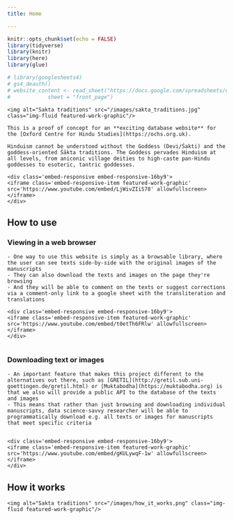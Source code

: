 ```yaml
---
title: Home

---
```


```r
knitr::opts_chunk$set(echo = FALSE)
library(tidyverse)
library(knitr)
library(here)
library(glue)

# library(googlesheets4)
# gs4_deauth()
# website_content <- read_sheet("https://docs.google.com/spreadsheets/d/10pwVATuDKQDj7_X67Bc_EDO5Wm6wgVvCG8N7fIiC2Y4/edit?usp=sharing",
#            sheet = "front_page")

```

<!-- personal -->
<div class="row">
```block
<img alt="Sakta traditions" src="/images/sakta_traditions.jpg" class="img-fluid featured-work-graphic"/>
```

```block
This is a proof of concept for an **exciting database website** for the [Oxford Centre for Hindu Studies](https://ochs.org.uk).

Hinduism cannot be understood without the Goddess (Devi/Śakti) and the goddess-oriented Śākta traditions. The Goddess pervades Hinduism at all levels, from aniconic village deities to high-caste pan-Hindu goddesses to esoteric, tantric goddesses. 

```

```block
<div class='embed-responsive embed-responsive-16by9'>
<iframe class='embed-responsive-item featured-work-graphic' src='https://www.youtube.com/embed/LjWivZIiS78' allowfullscreen></iframe>
</div>
```

</div>

## How to use
### Viewing in a web browser

<div class="row">
```block
- One way to use this website is simply as a browsable library, where the user can see texts side-by-side with the original images of the manuscripts
- They can also download the texts and images on the page they're browsing
- And they will be able to comment on the texts or suggest corrections via a comment-only link to a google sheet with the transliteration and translations

```

```block
<div class='embed-responsive embed-responsive-16by9'>
<iframe class='embed-responsive-item featured-work-graphic' src='https://www.youtube.com/embed/t0etTh6FRlw' allowfullscreen></iframe>
</div>


```

</div>

### Downloading text or images

<div class="row">
```block
- An important feature that makes this project different to the alternatives out there, such as [GRETIL](http://gretil.sub.uni-goettingen.de/gretil.html) or [Muktabodha](https://muktabodha.org) is that we also will provide a public API to the database of the texts and images
- This means that rather than just browsing and downloading individual manuscripts, data science-savvy researcher will be able to programmatically download e.g. all texts or images for manuscripts that meet specific criteria


```

```block
<div class='embed-responsive embed-responsive-16by9'>
<iframe class='embed-responsive-item featured-work-graphic' src='https://www.youtube.com/embed/gKULywqF-1w' allowfullscreen></iframe>
</div>
```

</div>


## How it works
<div class="row">
```block
<img alt="Sakta traditions" src="/images/how_it_works.png" class="img-fluid featured-work-graphic"/>
```

</div>